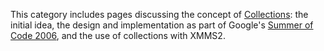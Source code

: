 This category includes pages discussing the concept of [[Collections]]: the initial idea, the design and implementation as part of Google's [[Summer of Code 2006]], and the use of collections with XMMS2.